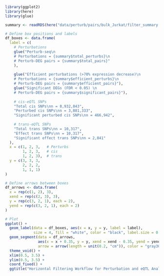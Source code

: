 ```r
library(ggplot2)
library(here)
library(glue)
```

```r
summary <- readRDS(here("data/perturb/pairs/bulk_Jurkat/filter_summary.RDS"))

# Define box positions and labels
df_boxes <- data.frame(
  label = c(
    # Perturbations
    glue("Perturb-seq\n
    # Perturbations = {summary$total_perturbs}\n
    # Perturb-DEG pairs = {summary$total_pairs}"
    ),
    
    glue("Efficient perturbations (>70% expression decrease)\n
    # Perturbations = {summary$efficient_perturbs}\n
    # Perturb-DEG pairs = {summary$efficient_pairs}"),
    glue("Significant DEGs (FDR < 0.05) \n
    # Perturb-DEG pairs = {summary$significant_pairs}"),
    
    # cis-eQTL SNPs
    "Total cis SNPs\nn = 8,932,843",
    "Perturbed cis SNPs\nn = 3,881,333",
    "Significant perturbed cis SNPs\nn = 466,942",
    
    # trans-eQTL SNPs
    "Total trans SNPs\nn = 10,317",
    "Effect trans SNPs\nn = 10,317",
    "Significant effect trans SNPs\nn = 2,841"
  ),
  x = c(1, 2, 3,   # Perturbs
        1, 2, 3,   # cis
        1, 2, 3),  # trans
  y = c(3, 3, 3,
        2, 2, 2,
        1, 1, 1)
)

# Define arrows between boxes
df_arrows <- data.frame(
  x = rep(c(1, 2), 3),
  xend = rep(c(2, 3), 3),
  y = rep(c(3, 2, 1), each = 2),
  yend = rep(c(3, 2, 1), each = 2)
)

# Plot
ggplot() +
  geom_label(data = df_boxes, aes(x = x, y = y, label = label),
             size = 4, fill = "white", color = "black", label.size = 0.5, label.r = unit(0.15, "lines")) +
  geom_segment(data = df_arrows,
               aes(x = x + 0.35, y = y, xend = xend - 0.35, yend = yend),
               arrow = arrow(length = unit(0.2, "cm")), color = "gray30") +
  theme_void() +
  xlim(0.5, 3.5) +
  ylim(0.5, 3.5) +
  coord_fixed() +
  ggtitle("Horizontal Filtering Workflow for Perturbation and eQTL Analysis")
```

